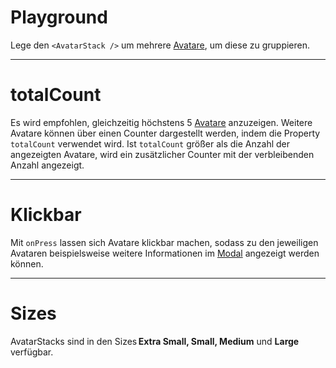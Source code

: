 # Playground

Lege den `<AvatarStack />` um mehrere [Avatare](/03-components/content/avatar), um diese zu gruppieren.

<LiveCodeEditor />

---

# totalCount

Es wird empfohlen, gleichzeitig höchstens 5 [Avatare](/03-components/content/avatar) anzuzeigen. Weitere Avatare können über einen Counter dargestellt werden, indem die Property `totalCount` verwendet wird. Ist `totalCount` größer als die Anzahl der angezeigten Avatare, wird ein zusätzlicher Counter mit der verbleibenden Anzahl angezeigt.

<LiveCodeEditor example="total-count" editorCollapsed />

---

# Klickbar

Mit `onPress` lassen sich Avatare klickbar machen, sodass zu den jeweiligen Avataren beispielsweise weitere Informationen im [Modal](/03-components/overlays/modal) angezeigt werden können.

<LiveCodeEditor example="clickable" editorCollapsed />

---

# Sizes

AvatarStacks sind in den Sizes **Extra Small, Small, Medium** und **Large** verfügbar.

<LiveCodeEditor example="sizes" editorCollapsed />
